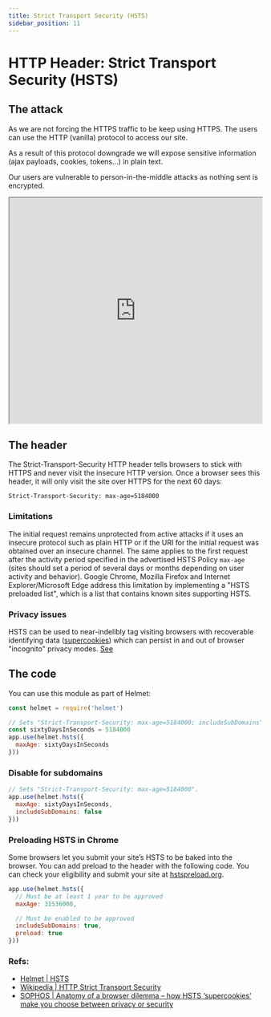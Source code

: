 ```yaml
---
title: Strict Transport Security (HSTS)
sidebar_position: 11
---
```


# HTTP Header: Strict Transport Security (HSTS)

## The attack

As we are not forcing the HTTPS traffic to be keep using HTTPS. The users can use the HTTP (vanilla) protocol to access our site.

As a result of this protocol downgrade we will expose sensitive information (ajax payloads, cookies, tokens...) in plain text.

Our users are vulnerable to person-in-the-middle attacks as nothing sent is encrypted.

<iframe width="100%" height="450"
src="https://www.youtube.com/embed/zEV3HOuM_Vw">
</iframe>


## The header

The Strict-Transport-Security HTTP header tells browsers to stick with HTTPS and never visit the insecure HTTP version. Once a browser sees this header, it will only visit the site over HTTPS for the next 60 days:

```
Strict-Transport-Security: max-age=5184000
```

### Limitations

The initial request remains unprotected from active attacks if it uses an insecure protocol such as plain HTTP or if the URI for the initial request was obtained over an insecure channel.
The same applies to the first request after the activity period specified in the advertised HSTS Policy `max-age` (sites should set a period of several days or months depending on user activity and behavior). 
Google Chrome, Mozilla Firefox and Internet Explorer/Microsoft Edge address this limitation by implementing a "HSTS preloaded list", which is a list that contains known sites supporting HSTS.

### Privacy issues

HSTS can be used to near-indelibly tag visiting browsers with recoverable identifying data ([supercookies](https://en.wikipedia.org/wiki/HTTP_cookie#Supercookie)) which can persist in and out of browser "incognito" privacy modes. [See](https://nakedsecurity.sophos.com/2015/02/02/anatomy-of-a-browser-dilemma-how-hsts-supercookies-make-you-choose-between-privacy-or-security/)

## The code

You can use this module as part of Helmet:

```js
const helmet = require('helmet')

// Sets "Strict-Transport-Security: max-age=5184000; includeSubDomains".
const sixtyDaysInSeconds = 5184000
app.use(helmet.hsts({
  maxAge: sixtyDaysInSeconds
}))
```

### Disable for subdomains

```js
// Sets "Strict-Transport-Security: max-age=5184000".
app.use(helmet.hsts({
  maxAge: sixtyDaysInSeconds,
  includeSubDomains: false
}))
```
### Preloading HSTS in Chrome

Some browsers let you submit your site’s HSTS to be baked into the browser. You can add preload to the header with the following code. You can check your eligibility and submit your site at [hstspreload.org](https://hstspreload.org/).

```js
app.use(helmet.hsts({
  // Must be at least 1 year to be approved
  maxAge: 31536000,

  // Must be enabled to be approved
  includeSubDomains: true,
  preload: true
}))
```


### Refs:

- [Helmet | HSTS](https://helmetjs.github.io/docs/hsts)
- [Wikipedia | HTTP Strict Transport Security](https://en.wikipedia.org/wiki/HTTP_Strict_Transport_Security)
- [SOPHOS | Anatomy of a browser dilemma – how HSTS ‘supercookies’ make you choose between privacy or security](https://nakedsecurity.sophos.com/2015/02/02/anatomy-of-a-browser-dilemma-how-hsts-supercookies-make-you-choose-between-privacy-or-security/)